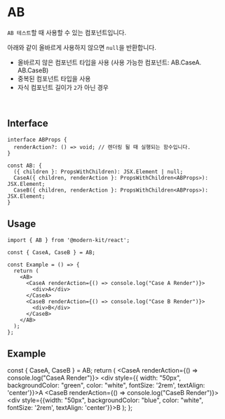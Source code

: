 
# AB

`AB 테스트`할 때 사용할 수 있는 컴포넌트입니다. 

아래와 같이 올바르게 사용하지 않으면 `null`을 반환합니다.

- 올바르지 않은 컴포넌트 타입을 사용 (사용 가능한 컴포넌트: AB.CaseA. AB.CaseB)
- 중복된 컴포넌트 타입을 사용
- 자식 컴포넌트 길이가 `2`가 아닌 경우

<br />

## Interface
```tsx
interface ABProps {
  renderAction?: () => void; // 렌더링 될 때 실행되는 함수입니다.
}

const AB: {
  ({ children }: PropsWithChildren): JSX.Element | null;
  CaseA({ children, renderAction }: PropsWithChildren<ABProps>): JSX.Element;
  CaseB({ children, renderAction }: PropsWithChildren<ABProps>): JSX.Element;
}
```

## Usage

```tsx
import { AB } from '@modern-kit/react';

const { CaseA, CaseB } = AB;

const Example = () => {
  return (
    <AB>
      <CaseA renderAction={() => console.log("Case A Render")}>
        <div>A</div>
      </CaseA>
      <CaseB renderAction={() => console.log("Case B Render")}>
        <div>B</div>
      </CaseB>
    </AB>
  );
}; 
```

## Example

  const { CaseA, CaseB } = AB;
  return (
    <AB>
      <CaseA renderAction={() => console.log("CaseA Render")}>
        <div style={{ width: "50px", backgroundColor: "green", color: "white", fontSize: '2rem', textAlign: 'center'}}>A</div>
      </CaseA>
      <CaseB renderAction={() => console.log("CaseB Render")}>
        <div style={{width: "50px", backgroundColor: "blue", color: "white", fontSize: '2rem', textAlign: 'center'}}>B</div>
      </CaseB>
    </AB>
  );
};

<Example />